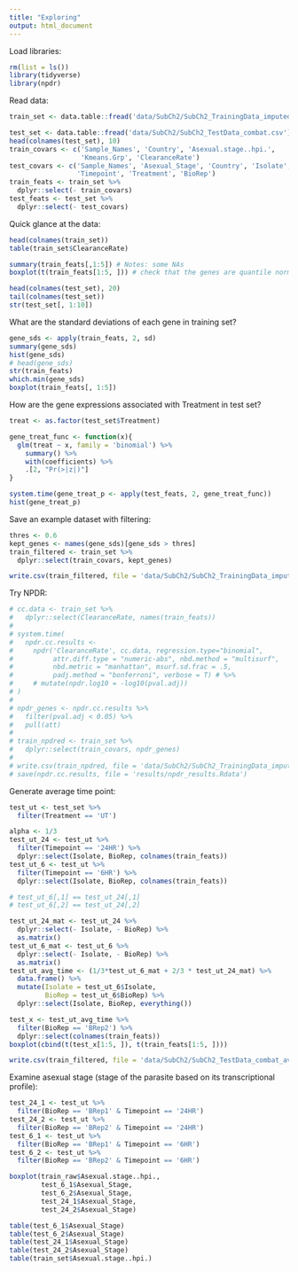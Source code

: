 ```yaml
---
title: "Exploring"
output: html_document
---
```


Load libraries:

```r
rm(list = ls())
library(tidyverse)
library(npdr)
```

Read data:

```r
train_set <- data.table::fread('data/SubCh2/SubCh2_TrainingData_imputed_combat.csv')

test_set <- data.table::fread('data/SubCh2/SubCh2_TestData_combat.csv')
head(colnames(test_set), 10)
train_covars <- c('Sample_Names', 'Country', 'Asexual.stage..hpi.', 
                  'Kmeans.Grp', 'ClearanceRate')
test_covars <- c('Sample_Names', 'Asexual_Stage', 'Country', 'Isolate',
                 'Timepoint', 'Treatment', 'BioRep')
train_feats <- train_set %>%
  dplyr::select(- train_covars)
test_feats <- test_set %>%
  dplyr::select(- test_covars)
```


Quick glance at the data:

```r
head(colnames(train_set))
table(train_set$ClearanceRate)

summary(train_feats[,1:5]) # Notes: some NAs
boxplot(t(train_feats[1:5, ])) # check that the genes are quantile normalized

head(colnames(test_set), 20)
tail(colnames(test_set))
str(test_set[, 1:10])
```

What are the standard deviations of each gene in training set?

```r
gene_sds <- apply(train_feats, 2, sd)
summary(gene_sds)
hist(gene_sds)
# head(gene_sds)
str(train_feats)
which.min(gene_sds)
boxplot(train_feats[, 1:5])
```

How are the gene expressions associated with Treatment in test set?

```r
treat <- as.factor(test_set$Treatment)

gene_treat_func <- function(x){
  glm(treat ~ x, family = 'binomial') %>%
    summary() %>% 
    with(coefficients) %>%
    .[2, "Pr(>|z|)"]
}

system.time(gene_treat_p <- apply(test_feats, 2, gene_treat_func))
hist(gene_treat_p)
```

Save an example dataset with filtering:

```r
thres <- 0.6
kept_genes <- names(gene_sds)[gene_sds > thres]
train_filtered <- train_set %>%
  dplyr::select(train_covars, kept_genes)

write.csv(train_filtered, file = 'data/SubCh2/SubCh2_TrainingData_imputed_combat_ex_filtered.csv')
```

Try NPDR:

```r
# cc.data <- train_set %>%
#   dplyr::select(ClearanceRate, names(train_feats))
# 
# system.time(
#   npdr.cc.results <- 
#     npdr('ClearanceRate', cc.data, regression.type="binomial", 
#          attr.diff.type = "numeric-abs", nbd.method = "multisurf", 
#          nbd.metric = "manhattan", msurf.sd.frac = .5, 
#          padj.method = "bonferroni", verbose = T) # %>%
#     # mutate(npdr.log10 = -log10(pval.adj))
# )
# 
# npdr_genes <- npdr.cc.results %>%
#   filter(pval.adj < 0.05) %>%
#   pull(att)
# 
# train_npdred <- train_set %>%
#   dplyr::select(train_covars, npdr_genes)
# 
# write.csv(train_npdred, file = 'data/SubCh2/SubCh2_TrainingData_imputed_combat_npdred.csv')
# save(npdr.cc.results, file = 'results/npdr_results.Rdata')
```

Generate average time point:

```r
test_ut <- test_set %>%
  filter(Treatment == 'UT')

alpha <- 1/3
test_ut_24 <- test_ut %>%
  filter(Timepoint == '24HR') %>%
  dplyr::select(Isolate, BioRep, colnames(train_feats))
test_ut_6 <- test_ut %>%
  filter(Timepoint == '6HR') %>%
  dplyr::select(Isolate, BioRep, colnames(train_feats))

# test_ut_6[,1] == test_ut_24[,1]
# test_ut_6[,2] == test_ut_24[,2]

test_ut_24_mat <- test_ut_24 %>%
  dplyr::select(- Isolate, - BioRep) %>%
  as.matrix()
test_ut_6_mat <- test_ut_6 %>%
  dplyr::select(- Isolate, - BioRep) %>%
  as.matrix() 
test_ut_avg_time <- (1/3*test_ut_6_mat + 2/3 * test_ut_24_mat) %>%
  data.frame() %>%
  mutate(Isolate = test_ut_6$Isolate,
         BioRep = test_ut_6$BioRep) %>%
  dplyr::select(Isolate, BioRep, everything())

test_x <- test_ut_avg_time %>%
  filter(BioRep == 'BRep2') %>%
  dplyr::select(colnames(train_feats))
boxplot(cbind(t(test_x[1:5, ]), t(train_feats[1:5, ])))

write.csv(train_filtered, file = 'data/SubCh2/SubCh2_TestData_combat_avg_timepoint.csv')
```

Examine asexual stage (stage of the parasite based on its transcriptional profile):

```r
test_24_1 <- test_ut %>%
  filter(BioRep == 'BRep1' & Timepoint == '24HR') 
test_24_2 <- test_ut %>%
  filter(BioRep == 'BRep2' & Timepoint == '24HR') 
test_6_1 <- test_ut %>%
  filter(BioRep == 'BRep1' & Timepoint == '6HR') 
test_6_2 <- test_ut %>%
  filter(BioRep == 'BRep2' & Timepoint == '6HR') 

boxplot(train_raw$Asexual.stage..hpi., 
        test_6_1$Asexual_Stage,
        test_6_2$Asexual_Stage,
        test_24_1$Asexual_Stage,
        test_24_2$Asexual_Stage)

table(test_6_1$Asexual_Stage)
table(test_6_2$Asexual_Stage)
table(test_24_1$Asexual_Stage)
table(test_24_2$Asexual_Stage) 
table(train_set$Asexual.stage..hpi.)
```

